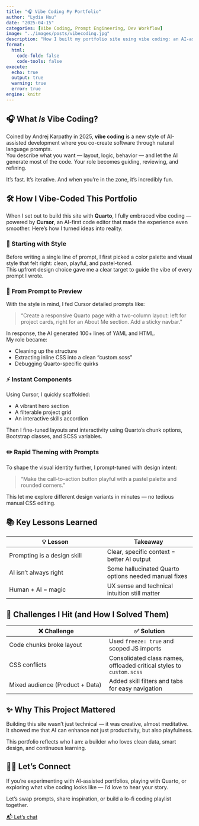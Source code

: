 ```yaml
---
title: "🎧 Vibe Coding My Portfolio"
author: "Lydia Hsu"
date: "2025-04-15"
categories: [Vibe Coding, Prompt Engineering, Dev Workflow]
image: "../images/posts/vibecoding.jpg"
description: "How I built my portfolio site using vibe coding: an AI-assisted, prompt-powered approach."
format:
  html:
    code-fold: false
    code-tools: false
execute:
  echo: true
  output: true
  warning: true
  error: true
engine: knitr
---
```


## 🎧 What *Is* Vibe Coding?{.no-anchor}

Coined by Andrej Karpathy in 2025, **vibe coding** is a new style of AI-assisted development where you co-create software through natural language prompts.  
You describe what you want — layout, logic, behavior — and let the AI generate most of the code. Your role becomes guiding, reviewing, and refining.  

It's fast. It's iterative. And when you're in the zone, it's incredibly fun.



## 🛠️ How I Vibe-Coded This Portfolio{.no-anchor}

When I set out to build this site with **Quarto**, I fully embraced vibe coding — powered by **Cursor**, an AI-first code editor that made the experience even smoother. Here’s how I turned ideas into reality.

### 🎨 Starting with Style{.no-anchor}

Before writing a single line of prompt, I first picked a color palette and visual style that felt right: clean, playful, and pastel-toned.  
This upfront design choice gave me a clear target to guide the vibe of every prompt I wrote.

### 🔁 From Prompt to Preview{.no-anchor}

With the style in mind, I fed Cursor detailed prompts like:

> "Create a responsive Quarto page with a two-column layout: left for project cards, right for an About Me section. Add a sticky navbar."

In response, the AI generated 100+ lines of YAML and HTML.  
My role became:

- Cleaning up the structure
- Extracting inline CSS into a clean "custom.scss"
- Debugging Quarto-specific quirks

### ⚡ Instant Components{.no-anchor}

Using Cursor, I quickly scaffolded:

- A vibrant hero section
- A filterable project grid
- An interactive skills accordion

Then I fine-tuned layouts and interactivity using Quarto's chunk options, Bootstrap classes, and SCSS variables.

### ✏️ Rapid Theming with Prompts{.no-anchor}

To shape the visual identity further, I prompt-tuned with design intent:

> "Make the call-to-action button playful with a pastel palette and rounded corners."

This let me explore different design variants in minutes — no tedious manual CSS editing.



## 📚 Key Lessons Learned{.no-anchor}

| 💡 Lesson | Takeaway |
|-----------|----------|
| Prompting is a design skill | Clear, specific context = better AI output |
| AI isn't always right | Some hallucinated Quarto options needed manual fixes |
| Human + AI = magic | UX sense and technical intuition still matter |



## 🧩 Challenges I Hit (and How I Solved Them){.no-anchor}

| ❌ Challenge | ✅ Solution |
|--------------|------------|
| Code chunks broke layout | Used `freeze: true` and scoped JS imports |
| CSS conflicts | Consolidated class names, offloaded critical styles to `custom.scss` |
| Mixed audience (Product + Data) | Added skill filters and tabs for easy navigation |



## ✨ Why This Project Mattered{.no-anchor}

Building this site wasn't just technical — it was creative, almost meditative.  
It showed me that AI can enhance not just productivity, but also playfulness.  

This portfolio reflects who I am: a builder who loves clean data, smart design, and continuous learning.



## 🤝🏼 Let's Connect{.no-anchor}

If you're experimenting with AI-assisted portfolios, playing with Quarto, or exploring what vibe coding looks like — I’d love to hear your story.

Let’s swap prompts, share inspiration, or build a lo-fi coding playlist together.

[📬 Let’s chat](mailto:lydia.tzuchi@gmail.com){.btn .btn-primary}
